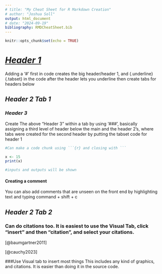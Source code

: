 ```yaml
---
# title: "My Cheat Sheet for R Markdown Creation"
# author: "Joshua Soll"
output: html_document
# date: "2024-09-19"
bibliography: RMDCheatSheet.bib
---
```


```r
knitr::opts_chunk$set(echo = TRUE)
```

# [***Header 1***]{.underline} {.tabset}

Adding a '\#' first in code creates the big header/header 1, and {.underline}{.tabset} in the code after the header lets you underline then create tabs for headers below

## ***Header 2 Tab 1***

### ***Header 3***

Create The above "Header 3" within a tab by using '\###', basically assigning a third level of header below the main and the header 2's, where tabs were created for the second header by putting the tabset code for header 1

```r
#Can make a code chunk using ```{r} and closing with ```

x <- 15
print(x)

#inputs and outputs will be shown
```

#### Creating a comment

You can also add comments that are unseen on the front end by highlighting text and typing command + shift + c

<!-- test comment here, should be unseen on the html front -->

## ***Header 2 Tab 2***

### Can do citations too. It is easiest to use the Visual Tab, click "insert" and then "citation", and select your citations.

[@baumgartner2011]

[@cauchy2023]

###Use Visual tab to insert most things
This includes any kind of graphics, and citations. It is easier than doing it in the source code.
